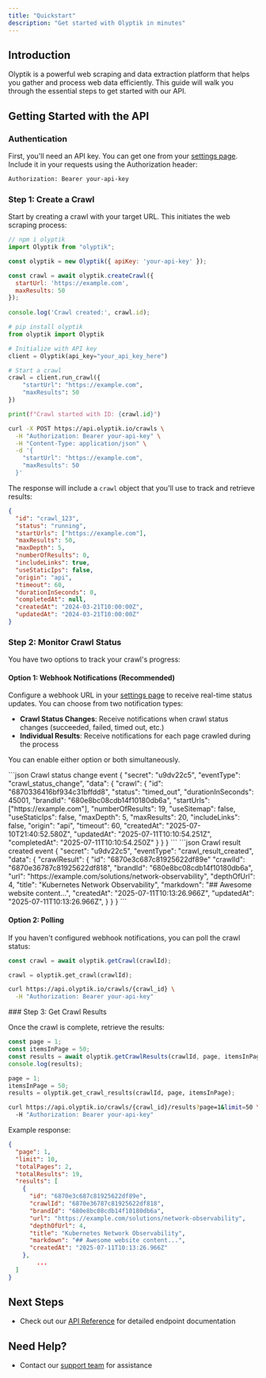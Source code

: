 ```yaml
---
title: "Quickstart"
description: "Get started with Olyptik in minutes"
---
```


## Introduction

Olyptik is a powerful web scraping and data extraction platform that helps you gather and process web data efficiently. This guide will walk you through the essential steps to get started with our API.

## Getting Started with the API

### Authentication

First, you'll need an API key. You can get one from your [settings page](https://app.olyptik.io/settings/crawl). Include it in your requests using the Authorization header:

```bash
Authorization: Bearer your-api-key
```

### Step 1: Create a Crawl

Start by creating a crawl with your target URL. This initiates the web scraping process:

<CodeGroup>

```javascript javascript
// npm i olyptik
import Olyptik from "olyptik";

const olyptik = new Olyptik({ apiKey: 'your-api-key' });

const crawl = await olyptik.createCrawl({
  startUrl: 'https://example.com',
  maxResults: 50
});
  
console.log('Crawl created:', crawl.id);
```

```python python
# pip install olyptik
from olyptik import Olyptik

# Initialize with API key
client = Olyptik(api_key="your_api_key_here")

# Start a crawl
crawl = client.run_crawl({
    "startUrl": "https://example.com",
    "maxResults": 50
})

print(f"Crawl started with ID: {crawl.id}")
```

```bash curl
curl -X POST https://api.olyptik.io/crawls \
  -H "Authorization: Bearer your-api-key" \
  -H "Content-Type: application/json" \
  -d '{
    "startUrl": "https://example.com",
    "maxResults": 50
  }'
```

</CodeGroup>

The response will include a `crawl` object that you'll use to track and retrieve results:

```json Crawl object
{
  "id": "crawl_123",
  "status": "running",
  "startUrls": ["https://example.com"],
  "maxResults": 50,
  "maxDepth": 5,
  "numberOfResults": 0,
  "includeLinks": true,
  "useStaticIps": false,
  "origin": "api",
  "timeout": 60,
  "durationInSeconds": 0,
  "completedAt": null,
  "createdAt": "2024-03-21T10:00:00Z",
  "updatedAt": "2024-03-21T10:00:00Z"
}
```

### Step 2: Monitor Crawl Status

You have two options to track your crawl's progress:

#### Option 1: Webhook Notifications (Recommended)

Configure a webhook URL in your [settings page](https://app.olyptik.io/settings/crawl) to receive real-time status updates. You can choose from two notification types:

- **Crawl Status Changes**: Receive notifications when crawl status changes (succeeded, failed, timed out, etc.)
- **Individual Results**: Receive notifications for each page crawled during the process

You can enable either option or both simultaneously.

<CodeGroup>
```json Crawl status change event
{
  "secret": "u9dv22c5",
  "eventType": "crawl_status_change",
  "data": {
    "crawl": {
      "id": "6870336416bf934c31bffdd8",
      "status": "timed_out",
      "durationInSeconds": 45001,
      "brandId": "680e8bc08cdb14f10180db6a",
      "startUrls": ["https://example.com"],
      "numberOfResults": 19,
      "useSitemap": false,
      "useStaticIps": false,
      "maxDepth": 5,
      "maxResults": 20,
      "includeLinks": false,
      "origin": "api",
      "timeout": 60,
      "createdAt": "2025-07-10T21:40:52.580Z",
      "updatedAt": "2025-07-11T10:10:54.251Z",
      "completedAt": "2025-07-11T10:10:54.250Z"
    }
  }
}
```
```json Crawl result created event
{
  "secret": "u9dv22c5",
  "eventType": "crawl_result_created",
  "data": {
    "crawlResult": {
      "id": "6870e3c687c81925622df89e"
      "crawlId": "6870e36787c81925622df818",
      "brandId": "680e8bc08cdb14f10180db6a",
      "url": "https://example.com/solutions/network-observability",
      "depthOfUrl": 4,
      "title": "Kubernetes Network Observability",
      "markdown": "## Awesome website content...",
      "createdAt": "2025-07-11T10:13:26.966Z",
      "updatedAt": "2025-07-11T10:13:26.966Z",
    }
  }
}
```
</CodeGroup>

#### Option 2: Polling
If you haven't configured webhook notifications, you can poll the crawl status:

<CodeGroup>

```javascript javascript
const crawl = await olyptik.getCrawl(crawlId);
```

```python python
crawl = olyptik.get_crawl(crawlId);
```

```bash curl
curl https://api.olyptik.io/crawls/{crawl_id} \
  -H "Authorization: Bearer your-api-key"
```

</CodeGroup>
### Step 3: Get Crawl Results

Once the crawl is complete, retrieve the results:

<CodeGroup>

```javascript javascript
const page = 1;
const itemsInPage = 50;
const results = await olyptik.getCrawlResults(crawlId, page, itemsInPage);
console.log(results);
```

```python python
page = 1;
itemsInPage = 50;
results = olyptik.get_crawl_results(crawlId, page, itemsInPage);
```

```bash curl
curl https://api.olyptik.io/crawls/{crawl_id}/results?page=1&limit=50 \
  -H "Authorization: Bearer your-api-key"
```

</CodeGroup>

Example response:
```json
{
  "page": 1,
  "limit": 10,
  "totalPages": 2,
  "totalResults": 19,
  "results": [
    {
      "id": "6870e3c687c81925622df89e",
      "crawlId": "6870e36787c81925622df818",
      "brandId": "680e8bc08cdb14f10180db6a",
      "url": "https://example.com/solutions/network-observability",
      "depthOfUrl": 4,
      "title": "Kubernetes Network Observability",
      "markdown": "## Awesome website content...",
      "createdAt": "2025-07-11T10:13:26.966Z"
    },
		...
  ]
}
```

## Next Steps

- Check out our [API Reference](/api-reference) for detailed endpoint documentation

## Need Help?


- Contact our [support team](mailto:support@olyptik.io) for assistance